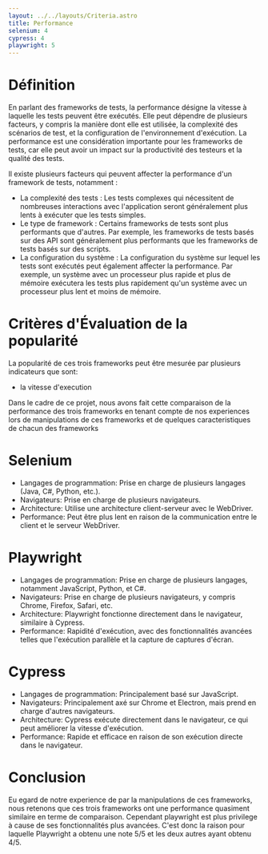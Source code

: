 ```yaml
---
layout: ../../layouts/Criteria.astro
title: Performance
selenium: 4
cypress: 4
playwright: 5
---
```



# Définition



En parlant des frameworks de tests, la performance désigne la vitesse à laquelle les tests peuvent être exécutés. Elle peut dépendre de plusieurs facteurs, y compris la manière dont elle est utilisée, la complexité des scénarios de test, et la configuration de l'environnement d'exécution. 
La performance est une considération importante pour les frameworks de tests, car elle peut avoir un impact sur la productivité des testeurs et la qualité des tests.

Il existe plusieurs facteurs qui peuvent affecter la performance d'un framework de tests, notamment :
- La complexité des tests : Les tests complexes qui nécessitent de nombreuses interactions avec l'application seront généralement plus lents à exécuter que les tests simples.
- Le type de framework : Certains frameworks de tests sont plus performants que d'autres. Par exemple, les frameworks de tests basés sur des API sont généralement plus performants que les frameworks de tests basés sur des scripts.
- La configuration du système : La configuration du système sur lequel les tests sont exécutés peut également affecter la performance. Par exemple, un système avec un processeur plus rapide et plus de mémoire exécutera les tests plus rapidement qu'un système avec un processeur plus lent et moins de mémoire.

# Critères d'Évaluation de la popularité
La popularité de ces trois frameworks peut être mesurée par plusieurs indicateurs que sont:
- la vitesse d'execution

Dans le cadre de ce projet, nous avons fait cette comparaison de la performance des trois frameworks en tenant compte de nos experiences lors de manipulations de ces frameworks et de quelques caracteristiques de chacun des frameworks


# Selenium 
- Langages de programmation: Prise en charge de plusieurs langages (Java, C#, Python, etc.).
- Navigateurs: Prise en charge de plusieurs navigateurs.
- Architecture: Utilise une architecture client-serveur avec le WebDriver.
- Performance: Peut être plus lent en raison de la communication entre le client et le serveur WebDriver.

# Playwright 

- Langages de programmation: Prise en charge de plusieurs langages, notamment JavaScript, Python, et C#.
- Navigateurs: Prise en charge de plusieurs navigateurs, y compris Chrome, Firefox, Safari, etc.
- Architecture: Playwright fonctionne directement dans le navigateur, similaire à Cypress.
- Performance: Rapidité d'exécution, avec des fonctionnalités avancées telles que l'exécution parallèle et la capture de captures d'écran.


# Cypress

- Langages de programmation: Principalement basé sur JavaScript.
- Navigateurs: Principalement axé sur Chrome et Electron, mais prend en charge d'autres navigateurs.
- Architecture: Cypress exécute directement dans le navigateur, ce qui peut améliorer la vitesse d'exécution.
- Performance: Rapide et efficace en raison de son exécution directe dans le navigateur.


# Conclusion

Eu egard de notre experience de par la manipulations de ces frameworks, nous retenons que ces trois frameworks ont une performance quasiment similaire en terme de comparaison. Cependant playwright est plus privilege à cause de ses fonctionnalités plus avancées. C'est donc la raison 
pour laquelle Playwright a obtenu une note 5/5 et les deux autres ayant obtenu 4/5.


